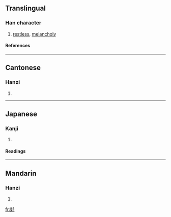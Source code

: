 ==Translingual==
===Han character===
{{Han char|rn=82|rad=毛|as=13|sn=17|four=6291<sub>4</sub>|canj=口木竹手山 (RDHQU)}}
# [[restless]], [[melancholy]]
====References====
{{Han ref|kx=0596.280|dkj=16984|dj=0988.030|hdz=32007.040|uh=6C09|ud=27657|bh=ED4D|bd=60749}}

----
==Cantonese==
===Hanzi===
{{yue-hanzi|jyut=|y=so3}}
# {{defn|Cantonese}}

----
==Japanese==
===Kanji===
{{ja-kanji|grade=|rs=毛13}}
# {{defn|Japanese}} 
====Readings====
{{ja-readings|on=[[そう]] (sō)|kun=[[け]] (ke)}}

----
==Mandarin==
===Hanzi===
{{cmn-hanzi|pin=[[sào]] ([[sao4]])|wg=sao<sup>4</sup>}}
# {{defn|Mandarin}}

[[fr:氉]]